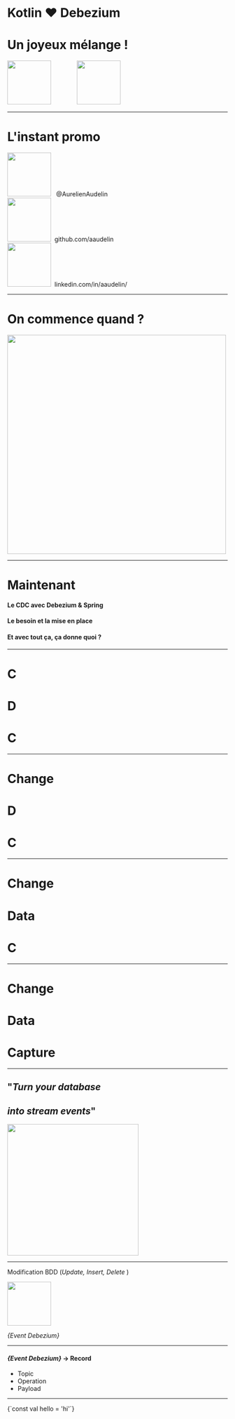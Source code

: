 

<Head>
  <title>Kotlin ❤️ Debezium</title>
</Head>

# Kotlin ❤️ Debezium 
# Un joyeux mélange !


<div>
  <img src='https://upload.wikimedia.org/wikipedia/commons/thumb/7/74/Kotlin-logo.svg/800px-Kotlin-logo.svg.png' width='100'/>
&nbsp;&nbsp;&nbsp;&nbsp;&nbsp;&nbsp;&nbsp;&nbsp;&nbsp;&nbsp;&nbsp;&nbsp;&nbsp; 
  <img src='https://avatars3.githubusercontent.com/u/11964329?s=400&v=4' width='100'/>
</div>

---

# L'instant promo

<div>
  <img src='https://upload.wikimedia.org/wikipedia/fr/c/c8/Twitter_Bird.svg' width='100'/>
&nbsp; @AurelienAudelin
</div>

<div>
  <img src='https://www.solutions-numeriques.com/wp-content/uploads/2015/01/linkedin-1424358279.png' width='100'/>
&nbsp;github.com/aaudelin

</div>

<div>
  <img src='https://github.githubassets.com/images/modules/logos_page/GitHub-Mark.png' width='100'/>
&nbsp;linkedin.com/in/aaudelin/
</div>

---

# On commence quand ?

<img src='https://media1.giphy.com/media/tXL4FHPSnVJ0A/giphy.gif' width='500'/>

---

# Maintenant

<Appear>

#### Le CDC avec Debezium & Spring
#### Le besoin et la mise en place
#### Et avec tout ça, ça donne quoi ?

</Appear>

---

# C 
# D 
# C

---

# Change 
# D 
# C

---

# Change 
# Data 
# C

---

# Change
# Data
# Capture

---

## "_Turn your database_ 
## _into stream events_"

<Appear>

<img src='https://media1.giphy.com/media/UO5elnTqo4vSg/giphy.gif' width='300'/>

</Appear>

---

Modification BDD (_Update, Insert, Delete_ )


<Appear>

<img src='https://github.com/aaudelin/debezium-slides/blob/master/images/vertical-stream-pipe.png?raw=true' width='100'/>

_{Event Debezium}_

</Appear>

---

#### _{Event Debezium}_  &rarr; Record

<ul>

<Appear>

<li>Topic</li>
<li>Operation</li>
<li>Payload</li>

</Appear>

</ul>

---

<Invert>

<FullScreenCode>

<Highlighter showLineNumbers="true"  language="kotlin" style={atomDark}>
{`const val hello = 'hi'`}
</Highlighter>

</FullScreenCode>

</Invert>
